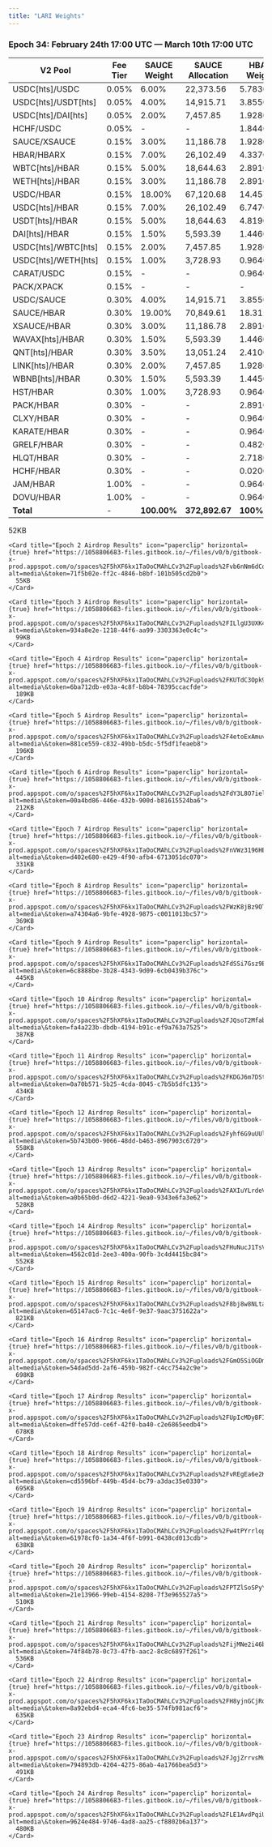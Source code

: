 ```yaml
---
title: "LARI Weights"
---
```


### **Epoch 34: February 24th 17:00 UTC — March 10th 17:00 UTC**

| V2 Pool               | Fee Tier | SAUCE Weight | SAUCE Allocation | HBAR Weight | HBAR Allocation | PACK Weight | PACK Allocation |
| --------------------- | -------- | ------------ | ---------------- | ----------- | --------------- | ----------- | --------------- |
| USDC\[hts]/USDC       | 0.05%    | 6.00%        | 22,373.56        | 5.7830%     | 9,446.74        | -           | -               |
| USDC\[hts]/USDT\[hts] | 0.05%    | 4.00%        | 14,915.71        | 3.8550%     | 6,297.28        | -           | -               |
| USDC\[hts]/DAI\[hts]  | 0.05%    | 2.00%        | 7,457.85         | 1.9280%     | 3,149.46        | -           | -               |
| HCHF/USDC             | 0.05%    | -            | -                | 1.8440%     | 3,012.24        | -           | -               |
| SAUCE/XSAUCE          | 0.15%    | 3.00%        | 11,186.78        | 1.9280%     | 3,149.46        | -           | -               |
| HBAR/HBARX            | 0.15%    | 7.00%        | 26,102.49        | 4.3370%     | 7,084.65        | -           | -               |
| WBTC\[hts]/HBAR       | 0.15%    | 5.00%        | 18,644.63        | 2.8910%     | 4,722.55        | -           | -               |
| WETH\[hts]/HBAR       | 0.15%    | 3.00%        | 11,186.78        | 2.8910%     | 4,722.55        | -           | -               |
| USDC/HBAR             | 0.15%    | 18.00%       | 67,120.68        | 14.4570%    | 23,616.03       | 10.00%      | 39,505.30       |
| USDC\[hts]/HBAR       | 0.15%    | 7.00%        | 26,102.49        | 6.7470%     | 11,021.47       | -           | -               |
| USDT\[hts]/HBAR       | 0.15%    | 5.00%        | 18,644.63        | 4.8190%     | 7,872.01        | -           | -               |
| DAI\[hts]/HBAR        | 0.15%    | 1.50%        | 5,593.39         | 1.4460%     | 2,362.09        | -           | -               |
| USDC\[hts]/WBTC\[hts] | 0.15%    | 2.00%        | 7,457.85         | 1.9280%     | 3,149.46        | -           | -               |
| USDC\[hts]/WETH\[hts] | 0.15%    | 1.00%        | 3,728.93         | 0.9640%     | 1,574.73        | -           | -               |
| CARAT/USDC            | 0.15%    | -            | -                | 0.9640%     | 1,574.73        | -           | -               |
| PACK/XPACK            | 0.15%    | -            | -                | -           | -               | 15.00%      | 59,257.95       |
| USDC/SAUCE            | 0.30%    | 4.00%        | 14,915.71        | 3.8550%     | 6,297.28        | -           | -               |
| SAUCE/HBAR            | 0.30%    | 19.00%       | 70,849.61        | 18.3120%    | 29,913.31       | 10.00%      | 39,505.30       |
| XSAUCE/HBAR           | 0.30%    | 3.00%        | 11,186.78        | 2.8910%     | 4,722.55        | -           | -               |
| WAVAX\[hts]/HBAR      | 0.30%    | 1.50%        | 5,593.39         | 1.4460%     | 2,362.09        | -           | -               |
| QNT\[hts]/HBAR        | 0.30%    | 3.50%        | 13,051.24        | 2.4100%     | 3,936.82        | -           | -               |
| LINK\[hts]/HBAR       | 0.30%    | 2.00%        | 7,457.85         | 1.9280%     | 3,149.46        | -           | -               |
| WBNB\[hts]/HBAR       | 0.30%    | 1.50%        | 5,593.39         | 1.4450%     | 2,360.46        | -           | -               |
| HST/HBAR              | 0.30%    | 1.00%        | 3,728.93         | 0.9640%     | 1,574.73        | -           | -               |
| PACK/HBAR             | 0.30%    | -            | -                | 2.8910%     | 4,722.55        | 65.00%      | 256,784.45      |
| CLXY/HBAR             | 0.30%    | -            | -                | 0.9640%     | 1,574.73        | -           | -               |
| KARATE/HBAR           | 0.30%    | -            | -                | 0.9640%     | 1,574.73        | -           | -               |
| GRELF/HBAR            | 0.30%    | -            | -                | 0.4820%     | 787.36          | -           | -               |
| HLQT/HBAR             | 0.30%    | -            | -                | 2.7180%     | 4,439.95        | -           | -               |
| HCHF/HBAR             | 0.30%    | -            | -                | 0.0200%     | 32.67           | -           | -               |
| JAM/HBAR              | 1.00%    | -            | -                | 0.9640%     | 1,574.73        | -           | -               |
| DOVU/HBAR             | 1.00%    | -            | -                | 0.9640%     | 1,574.73        | -           |                 |
| **Total**             | -        | **100.00%**  | **372,892.67**   | **100%**    | **163,353.59**  | **100.00%** | **395,053.00**  |

<AccordionGroup>
  <Accordion title="Epoch Airdrop Results" defaultOpen={false} icon="paperclip">
    <Card title="Epoch 1 Airdrop Results" icon="paperclip" horizontal={true} href="https://1058806683-files.gitbook.io/~/files/v0/b/gitbook-x-prod.appspot.com/o/spaces%2F5hXF6kx1TaOoCMAhLCv3%2Fuploads%2FoYfZP5Wh9aqO6pgdn3hL%2FEpoch_1_Airdrop_Results.csv?alt=media&token=b3f1508f-e2f1-4115-a2cc-521ddacd4cc9">
      52KB
    </Card>

    <Card title="Epoch 2 Airdrop Results" icon="paperclip" horizontal={true} href="https://1058806683-files.gitbook.io/~/files/v0/b/gitbook-x-prod.appspot.com/o/spaces%2F5hXF6kx1TaOoCMAhLCv3%2Fuploads%2Fvb6nNm6dCoWznsheQaiT%2FEpoch_2_Airdrop_Results.csv?alt=media\&token=71f5b02e-ff2c-4846-b8bf-101b505cd2b0">
      55KB
    </Card>

    <Card title="Epoch 3 Airdrop Results" icon="paperclip" horizontal={true} href="https://1058806683-files.gitbook.io/~/files/v0/b/gitbook-x-prod.appspot.com/o/spaces%2F5hXF6kx1TaOoCMAhLCv3%2Fuploads%2FILlgU3UXK4AqN5FNeeb4%2FEpoch_3_Airdrop_Results.csv?alt=media\&token=934a8e2e-1218-44f6-aa99-3303363e0c4c">
      99KB
    </Card>

    <Card title="Epoch 4 Airdrop Results" icon="paperclip" horizontal={true} href="https://1058806683-files.gitbook.io/~/files/v0/b/gitbook-x-prod.appspot.com/o/spaces%2F5hXF6kx1TaOoCMAhLCv3%2Fuploads%2FKUTdC3Opk9K5ud45RQmJ%2FEpoch_4_Airdrop_Results.csv?alt=media\&token=6ba712db-e03a-4c8f-b8b4-78395ccacfde">
      189KB
    </Card>

    <Card title="Epoch 5 Airdrop Results" icon="paperclip" horizontal={true} href="https://1058806683-files.gitbook.io/~/files/v0/b/gitbook-x-prod.appspot.com/o/spaces%2F5hXF6kx1TaOoCMAhLCv3%2Fuploads%2F4etoExAmuvB1gOkuuzNI%2FEpoch_5_Airdrop_Results.csv?alt=media\&token=881ce559-c832-49bb-b5dc-5f5df1feaeb8">
      196KB
    </Card>

    <Card title="Epoch 6 Airdrop Results" icon="paperclip" horizontal={true} href="https://1058806683-files.gitbook.io/~/files/v0/b/gitbook-x-prod.appspot.com/o/spaces%2F5hXF6kx1TaOoCMAhLCv3%2Fuploads%2FdY3L8O7ieldcFLwwuD18%2FEpoch_6_Airdrop_Results.csv?alt=media\&token=00a4bd86-446e-432b-900d-b81615524ba6">
      212KB
    </Card>

    <Card title="Epoch 7 Airdrop Results" icon="paperclip" horizontal={true} href="https://1058806683-files.gitbook.io/~/files/v0/b/gitbook-x-prod.appspot.com/o/spaces%2F5hXF6kx1TaOoCMAhLCv3%2Fuploads%2FnVWz3196HEUhTSvyqOqu%2FEpoch_7_Airdrop_Results.csv?alt=media\&token=d402e680-e429-4f90-afb4-6713051dc070">
      331KB
    </Card>

    <Card title="Epoch 8 Airdrop Results" icon="paperclip" horizontal={true} href="https://1058806683-files.gitbook.io/~/files/v0/b/gitbook-x-prod.appspot.com/o/spaces%2F5hXF6kx1TaOoCMAhLCv3%2Fuploads%2FWzK8jBz9OTDN50Zl1FkD%2FEpoch_8_Airdrop_Results.csv?alt=media\&token=a74304a6-9bfe-4928-9875-c0011013bc57">
      369KB
    </Card>

    <Card title="Epoch 9 Airdrop Results" icon="paperclip" horizontal={true} href="https://1058806683-files.gitbook.io/~/files/v0/b/gitbook-x-prod.appspot.com/o/spaces%2F5hXF6kx1TaOoCMAhLCv3%2Fuploads%2FdSSi7Gsz9E7n9agZxddp%2FEpoch_9_Airdrop_Results.csv?alt=media\&token=6c8888be-3b28-4343-9d09-6cb0439b376c">
      445KB
    </Card>

    <Card title="Epoch 10 Airdrop Results" icon="paperclip" horizontal={true} href="https://1058806683-files.gitbook.io/~/files/v0/b/gitbook-x-prod.appspot.com/o/spaces%2F5hXF6kx1TaOoCMAhLCv3%2Fuploads%2FJQsoT2MfabM6yJOKUl6w%2FEpoch_10_Airdrop_Results.csv?alt=media\&token=fa4a223b-dbdb-4194-b91c-ef9a763a7525">
      387KB
    </Card>

    <Card title="Epoch 11 Airdrop Results" icon="paperclip" horizontal={true} href="https://1058806683-files.gitbook.io/~/files/v0/b/gitbook-x-prod.appspot.com/o/spaces%2F5hXF6kx1TaOoCMAhLCv3%2Fuploads%2FKDGJ6m7DSt2oU1zgrUiD%2FEpoch_11_Airdrop_Results.csv?alt=media\&token=0a70b571-5b25-4cda-8045-c7b5b5dfc135">
      434KB
    </Card>

    <Card title="Epoch 12 Airdrop Results" icon="paperclip" horizontal={true} href="https://1058806683-files.gitbook.io/~/files/v0/b/gitbook-x-prod.appspot.com/o/spaces%2F5hXF6kx1TaOoCMAhLCv3%2Fuploads%2Fyhf6G9uUUlYCqcTPgQaR%2FEpoch_12_Airdrop_Results.csv?alt=media\&token=5b743b00-9066-48dd-b463-8967903c6720">
      558KB
    </Card>

    <Card title="Epoch 13 Airdrop Results" icon="paperclip" horizontal={true} href="https://1058806683-files.gitbook.io/~/files/v0/b/gitbook-x-prod.appspot.com/o/spaces%2F5hXF6kx1TaOoCMAhLCv3%2Fuploads%2FAXIuYLrdeVzCRdAagJnz%2FEpoch_13_Airdrop_Results.csv?alt=media\&token=a0b65b0d-d6d2-4221-9ea0-9343e6fa3e62">
      528KB
    </Card>

    <Card title="Epoch 14 Airdrop Results" icon="paperclip" horizontal={true} href="https://1058806683-files.gitbook.io/~/files/v0/b/gitbook-x-prod.appspot.com/o/spaces%2F5hXF6kx1TaOoCMAhLCv3%2Fuploads%2FHuNucJ1TsVK1KL8Ie0x1%2FEpoch_14_Airdrop_Results.csv?alt=media\&token=4562c01d-2ee3-400a-90fb-3c4d4415bc84">
      552KB
    </Card>

    <Card title="Epoch 15 Airdrop Results" icon="paperclip" horizontal={true} href="https://1058806683-files.gitbook.io/~/files/v0/b/gitbook-x-prod.appspot.com/o/spaces%2F5hXF6kx1TaOoCMAhLCv3%2Fuploads%2F8bj8w8NLtaJKQ4tqjpBt%2FEpoch_15_Airdrop_Results.csv?alt=media\&token=65147ac6-7c1c-4e6f-9e37-9aac3751622a">
      821KB
    </Card>

    <Card title="Epoch 16 Airdrop Results" icon="paperclip" horizontal={true} href="https://1058806683-files.gitbook.io/~/files/v0/b/gitbook-x-prod.appspot.com/o/spaces%2F5hXF6kx1TaOoCMAhLCv3%2Fuploads%2FGmO5SiOGDmgw7sUOp7SD%2FEpoch_16_Airdrop_Results.csv?alt=media\&token=54dad5dd-2af6-459b-982f-c4cc754a2c9e">
      698KB
    </Card>

    <Card title="Epoch 17 Airdrop Results" icon="paperclip" horizontal={true} href="https://1058806683-files.gitbook.io/~/files/v0/b/gitbook-x-prod.appspot.com/o/spaces%2F5hXF6kx1TaOoCMAhLCv3%2Fuploads%2FUpIcMDyBFIkBWOPVog5U%2FEpoch_17_Airdrop_Results.csv?alt=media\&token=dffe57dd-ce6f-42f0-ba40-c2e6865eedb4">
      678KB
    </Card>

    <Card title="Epoch 18 Airdrop Results" icon="paperclip" horizontal={true} href="https://1058806683-files.gitbook.io/~/files/v0/b/gitbook-x-prod.appspot.com/o/spaces%2F5hXF6kx1TaOoCMAhLCv3%2Fuploads%2FvREgEa6e2K7jeIH40GYf%2FEpoch_18_Airdrop_Results.csv?alt=media\&token=cd5596bf-449b-45d4-bc79-a3dac35e0330">
      695KB
    </Card>

    <Card title="Epoch 19 Airdrop Results" icon="paperclip" horizontal={true} href="https://1058806683-files.gitbook.io/~/files/v0/b/gitbook-x-prod.appspot.com/o/spaces%2F5hXF6kx1TaOoCMAhLCv3%2Fuploads%2Fw4tPYrrlopkvECS80gyN%2FEpoch_19_Airdrop_Results.csv?alt=media\&token=61978cf0-1a34-4f6f-b991-0438cd013cdb">
      638KB
    </Card>

    <Card title="Epoch 20 Airdrop Results" icon="paperclip" horizontal={true} href="https://1058806683-files.gitbook.io/~/files/v0/b/gitbook-x-prod.appspot.com/o/spaces%2F5hXF6kx1TaOoCMAhLCv3%2Fuploads%2FPTZlSoSPyYNcnjieLWRB%2FEpoch_20_Airdrop_Results.csv?alt=media\&token=21e13966-99eb-4154-8208-7f3e965527a5">
      510KB
    </Card>

    <Card title="Epoch 21 Airdrop Results" icon="paperclip" horizontal={true} href="https://1058806683-files.gitbook.io/~/files/v0/b/gitbook-x-prod.appspot.com/o/spaces%2F5hXF6kx1TaOoCMAhLCv3%2Fuploads%2FijMNe2i46bIPFFzeJznP%2FEpoch_21_Airdrop_Results.csv?alt=media\&token=74f84b78-0c73-47fb-aac2-8c8c6897f261">
      536KB
    </Card>

    <Card title="Epoch 22 Airdrop Results" icon="paperclip" horizontal={true} href="https://1058806683-files.gitbook.io/~/files/v0/b/gitbook-x-prod.appspot.com/o/spaces%2F5hXF6kx1TaOoCMAhLCv3%2Fuploads%2FH8yjnGCjRoRWotFlK5g5%2FEpoch_22_Airdrop_Results.csv?alt=media\&token=8a92ebd4-eca4-4fc6-be35-574fb981acf6">
      635KB
    </Card>

    <Card title="Epoch 23 Airdrop Results" icon="paperclip" horizontal={true} href="https://1058806683-files.gitbook.io/~/files/v0/b/gitbook-x-prod.appspot.com/o/spaces%2F5hXF6kx1TaOoCMAhLCv3%2Fuploads%2FJgjZrrvsMukqLyVwUdPC%2FEpoch_23_Airdrop_Results.csv?alt=media\&token=794893db-4204-4275-86ab-4a1766bea5d3">
      491KB
    </Card>

    <Card title="Epoch 24 Airdrop Results" icon="paperclip" horizontal={true} href="https://1058806683-files.gitbook.io/~/files/v0/b/gitbook-x-prod.appspot.com/o/spaces%2F5hXF6kx1TaOoCMAhLCv3%2Fuploads%2FLE1AvdPqiUlRSERmajws%2FEpoch_24_Airdrop_Results.csv?alt=media\&token=9624e484-9746-4ad8-aa25-cf8802b6a137">
      480KB
    </Card>
  </Accordion>
</AccordionGroup>